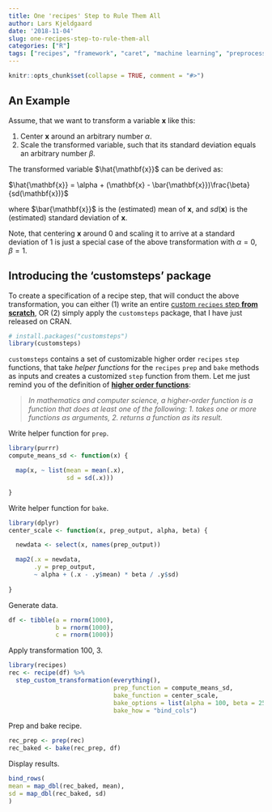 ```yaml
---
title: One 'recipes' Step to Rule Them All
author: Lars Kjeldgaard
date: '2018-11-04'
slug: one-recipes-step-to-rule-them-all
categories: ["R"]
tags: ["recipes", "framework", "caret", "machine learning", "preprocessing", "modelgrid", "predictive modeling"]
---
```


```r
knitr::opts_chunk$set(collapse = TRUE, comment = "#>")
```

## An Example 

Assume, that we want to transform a variable ${\mathbf{x}}$ like this:

1. Center ${\mathbf{x}}$ around an arbitrary number $\alpha$.
2. Scale the transformed variable, such that its standard deviation equals an 
arbitrary number $\beta$.

The transformed variable $\hat{\mathbf{x}}$ can be derived as:

$\hat{\mathbf{x}} = \alpha + (\mathbf{x} - \bar{\mathbf{x}})\frac{\beta}{sd(\mathbf{x})}$

where $\bar{\mathbf{x}}$ is the (estimated) mean of $\mathbf{x}$, and 
$sd(\mathbf{x})$ is the (estimated) standard deviation of ${\mathbf{x}}$.

Note, that centering ${\mathbf{x}}$ around 0 and scaling it to arrive at
a standard deviation of 1 is just a special case of the above transformation
with $\alpha = 0, \beta = 1$.

## Introducing the 'customsteps' package

To create a specification of a recipe step, that will conduct the above
transformation, you can either (1) write an entire [custom `recipes` step **from
scratch**](https://github.com/tidymodels/recipes/blob/master/vignettes/Custom_Steps.Rmd),
OR (2) simply apply the `customsteps` package, that I have just released on
CRAN.

```r
# install.packages("customsteps")
library(customsteps)
```

`customsteps` contains a set of customizable higher order `recipes` `step`
functions, that take *helper functions* for the `recipes` `prep` and `bake`
methods as inputs and creates a customized `step` function from them. Let me
just remind you of the definition of [**higher order functions**](https://en.wikipedia.org/wiki/Higher-order_function):

> *In mathematics and computer science, a higher-order function is a function that does at least one of the  following: 1. takes one or more functions as arguments,
2. returns a function as its result.*

Write helper function for `prep`.

```r
library(purrr)
compute_means_sd <- function(x) {

  map(x, ~ list(mean = mean(.x),
                sd = sd(.x)))

}
```

Write helper function for `bake`.

```r
library(dplyr)
center_scale <- function(x, prep_output, alpha, beta) {

  newdata <- select(x, names(prep_output))

  map2(.x = newdata,
       .y = prep_output,
       ~ alpha + (.x - .y$mean) * beta / .y$sd)
  
}
```

Generate data.

```r
df <- tibble(a = rnorm(1000),
             b = rnorm(1000),
             c = rnorm(1000))
```

Apply transformation 100, 3.

```r
library(recipes)
rec <- recipe(df) %>%
  step_custom_transformation(everything(),
                             prep_function = compute_means_sd,
                             bake_function = center_scale,
                             bake_options = list(alpha = 100, beta = 25),
                             bake_how = "bind_cols")
```

Prep and bake recipe.

```r
rec_prep <- prep(rec)
rec_baked <- bake(rec_prep, df)
```

Display results.

```r
bind_rows(
mean = map_dbl(rec_baked, mean),
sd = map_dbl(rec_baked, sd)
)
```